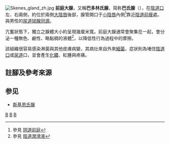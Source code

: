 {{Unreferenced |time=2010-06-29T02:23:34+00:00 }}
[[File:Skenes_gland_zh.jpg|thumb]]
'''前庭大腺'''，又稱'''巴多林氏腺'''，简称'''巴氏腺'''（{{lang|en|Bartholin's gland}}），在[[陰道口|陰道口]]左、右兩側，約位於兩側[[大陰唇|大陰唇]]後部，腺管開口于[[小陰唇|小陰唇]]內側<ref>參見 [[阴道前庭|阴道前庭]]</ref>靠近[[处女膜|陰道前膜]]處。與男性的[[尿道球腺|尿道球腺]][[人类生殖系统同源器官列表|同源]]。

亢奮狀態下，獨立之腺體大小約呈現幾厘米寬。前庭大腺通常會聚集在一起，會分泌一種無色、鹼性、略黏稠的液體<ref>參見 [[陰道分泌液|陰道潤滑液]]</ref>，以降低性行為過程中的摩擦。

該組織很容易感染淋菌與其他皮膚病變，其病灶來自外來[[細菌|細菌]]，症狀則為堵住[[陰道口|陰道口]]或[[尿道|尿道]]口，並會產生[[化膿|化膿]]、紅腫與疼痛。

== 註腳及參考來源 ==
{{Reflist|2}}

==参见==

* [[斯基恩氏腺|斯基恩氏腺]]

{{女性生殖系统}}

[[Category:腺体|B]]
[[Category:外分泌系统|B]]
[[Category:女性生殖系统|B]]
{{Anatomy-stub}}